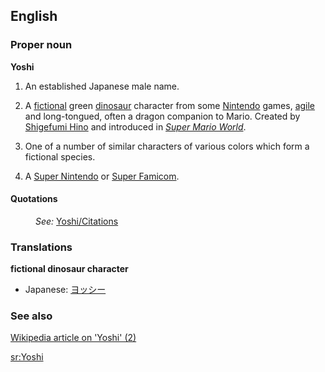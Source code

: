 ==English==

===Proper noun===
'''Yoshi'''

# An established Japanese male name.
# {{informal}} A [[fictional]] green [[dinosaur]] character from some [[Nintendo]] games, [[agile]] and long-tongued, often a dragon companion to Mario. Created by [[w:Shigefumi Hino|Shigefumi Hino]] and introduced in ''[[w:Super Mario World|Super Mario World]]''.
# {{context|countable|informal}} One of a number of similar characters of various colors which form a fictional species.
# {{rfv-sense}} {{slang}} A [[Super Nintendo]] or [[Super Famicom]].

====Quotations====
:''See:'' [[Yoshi/Citations]]

===Translations===
{{rfc-level|Translations at L3+ (AutoFormat would have corrected level of Translations)}}
'''fictional dinosaur character'''
*Japanese: [[ヨッシー]]

===See also===

[http://en.wikipedia.org/wiki/Yoshi Wikipedia article on 'Yoshi' (2)]

[[sr:Yoshi]]